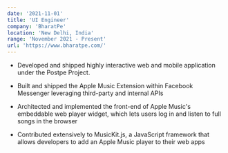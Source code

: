 ```yaml
---
date: '2021-11-01'
title: 'UI Engineer'
company: 'BharatPe'
location: 'New Delhi, India'
range: 'November 2021 - Present'
url: 'https://www.bharatpe.com/'
---
```


- Developed and shipped highly interactive web and mobile application under the
  Postpe Project.

- Built and shipped the Apple Music Extension within Facebook Messenger
  leveraging third-party and internal APIs
- Architected and implemented the front-end of Apple Music's embeddable web
  player widget, which lets users log in and listen to full songs in the browser
- Contributed extensively to MusicKit.js, a JavaScript framework that allows
  developers to add an Apple Music player to their web apps

